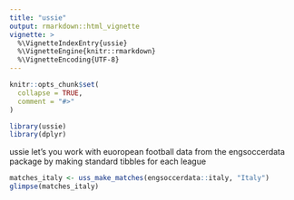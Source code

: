 ```yaml
---
title: "ussie"
output: rmarkdown::html_vignette
vignette: >
  %\VignetteIndexEntry{ussie}
  %\VignetteEngine{knitr::rmarkdown}
  %\VignetteEncoding{UTF-8}
---
```


```r
knitr::opts_chunk$set(
  collapse = TRUE,
  comment = "#>"
)
```

```r
library(ussie)
library(dplyr)
```

ussie let's you work with euoropean football data from the engsoccerdata package by making standard tibbles for each league



```r
matches_italy <- uss_make_matches(engsoccerdata::italy, "Italy")
glimpse(matches_italy)
```

